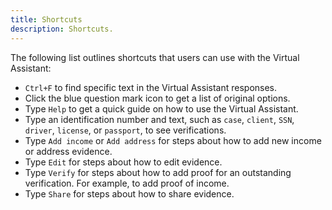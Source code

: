 ```yaml
---
title: Shortcuts
description: Shortcuts.
---
```


The following list outlines shortcuts that users can use with the Virtual Assistant:

* `Ctrl+F` to find specific text in the Virtual Assistant responses.
* Click the blue question mark icon to get a list of original options.
* Type `Help` to get a quick guide on how to use the Virtual Assistant.
* Type an identification number and text, such as `case`, `client`, `SSN`, `driver`, `license`, or `passport`, to see verifications.
* Type `Add income` or `Add address` for steps about how to add new income or address evidence.
* Type `Edit` for steps about how to edit evidence.
* Type `Verify` for steps about how to add proof for an outstanding verification. For example, to add proof of income.
* Type `Share` for steps about how to share evidence.
